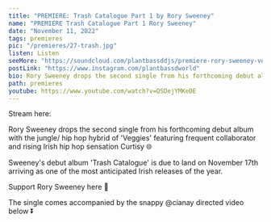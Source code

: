 ---
title: "PREMIERE: Trash Catalogue Part 1 by Rory Sweeney"
name: "PREMIERE Trash Catalogue Part 1 Rory Sweeney"
date: "November 11, 2022"
tags: premieres
pic: "/premieres/27-trash.jpg"
listen: Listen
seeMore: "https://soundcloud.com/plantbassddjs/premiere-rory-sweeney-veggies-ft-curtisy"
postLink: "https://www.instagram.com/plantbassdworld"
bio: Rory Sweeney drops the second single from his forthcoming debut album with a jungle/ hip hop hybrid
path: premieres
youtube: https://www.youtube.com/watch?v=QSDejYMKeDE
---

<Picture
  src="/fresh-juice/51-rory-sweeney-trash-catalogue.jpg"
  alt="trash collective album art"
  size={1200}
/>

Stream here: <HoverLink url="soundcloud.com/plantbassddjs/premiere-rory-sweeney-veggies-ft-curtisy" name="Rory Sweeney - Trash Catalogue Part 1" external />

Rory Sweeney drops the second single from his forthcoming debut album with the jungle/ hip hop hybrid of 'Veggies' featuring frequent collaborator and rising Irish hip hop sensation Curtisy 🌐

Sweeney's debut album 'Trash Catalogue' is due to land on November 17th arriving as one of the most anticipated Irish releases of the year.

Support Rory Sweeney here 🌱 <HoverLink url="rory2.bandcamp.com/album/trash-catalogue-pt-1" external />

The single comes accompanied by the snappy @cianay directed video below ⏬
